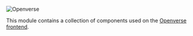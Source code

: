 
<Meta title="Introduction/Openverse UI" />

![Openverse](https://raw.githubusercontent.com/WordPress/openverse/main/brand/logo.svg)

This module contains a collection of components used on the
[Openverse frontend](https://github.com/WordPress/opennverse-frontend).
